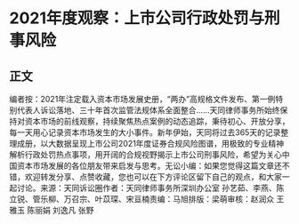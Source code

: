 # 2021年度观察：上市公司行政处罚与刑事风险
## 正文
编者按：2021年注定载入资本市场发展史册，“两办”高规格文件发布、第一例特别代表人诉讼落地、三十年首次监管法规体系全面整合……天同律师事务所始终保持对资本市场的前线观察，持续聚焦热点案例的动态追踪，秉待初心、开放分享，每一天用心记录资本市场发生的大小事件。新年伊始，天同将过去365天的记录整理成册，以大数据呈现上市公司2021年度证券合规风险图谱，用极致的专业精神解析行政处罚热点事项，用开阔的合规视野揭示上市公司刑事风险，希望为关心中国资本市场发展的各位朋友带来启发与思考。无讼小编：如果您觉得这篇文章还不错，欢迎转发分享、点赞收藏，您也可以在下方评论区留下自己的观点，和大家一起讨论。来源：天同诉讼圈作者：天同律师事务所深圳办公室 孙艺茹、李燕、陈立锐、管乐柳、万召宗、叶苡琛、宋亘楠责编：马旭排版：梁萌审核：赵润众 王雅玉 陈丽娟 刘逸凡 张野